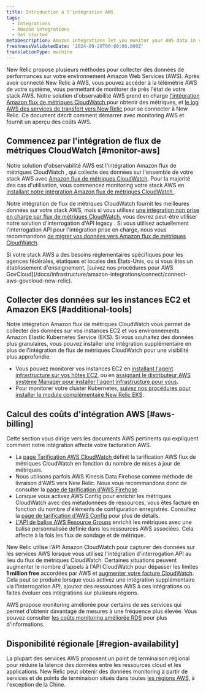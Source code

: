 ```yaml
---
title: Introduction à l'intégration AWS
tags:
  - Integrations
  - Amazon integrations
  - Get started
metaDescription: Amazon integrations let you monitor your AWS data in several New Relic features.
freshnessValidatedDate: '2024-09-20T00:00:00.000Z'
translationType: machine
---
```


New Relic propose plusieurs méthodes pour collecter des données de performances sur votre environnement Amazon Web Services (AWS). Après avoir connecté New Relic à AWS, vous pouvez accéder à la télémétrie AWS de votre système, vous permettant de monitorer de près l&apos;état de votre stack AWS. Notre solution d&apos;observabilité AWS prend en charge [l&apos;intégration Amazon flux de métriques CloudWatch ](/docs/infrastructure/amazon-integrations/get-started/introduction-aws-integrations/#monitor-aws)pour obtenir des métriques, et [le log AWS des services de transfert vers New Relic](/install/aws-logs/) pour se connecter à New Relic. Ce document décrit comment démarrer avec monitoring AWS et fournit un aperçu des coûts AWS.

## Commencez par l&apos;intégration de flux de métriques CloudWatch [#monitor-aws]

Notre solution d&apos;observabilité AWS est l&apos;intégration Amazon flux de métriques CloudWatch , qui collecte des données sur l&apos;ensemble de votre stack AWS avec [Amazon flux de métriques CloudWatch](https://docs.aws.amazon.com/AmazonCloudWatch/latest/monitoring/CloudWatch-Metric-Streams.html). Pour la majorité des cas d&apos;utilisation, vous commencez monitoring votre stack AWS en [installant notre intégration Amazon flux de métriques CloudWatch ](/install/aws-cloudwatch).

Notre intégration de flux de métriques CloudWatch fournit les meilleures données sur votre stack AWS, mais si vous utilisez [une intégration non prise en charge par flux de métriques CloudWatch](/docs/infrastructure/amazon-integrations/connect/connect-aws-new-relic-infrastructure-monitoring/#integrations-not-replaced-streams), vous devrez peut-être utiliser notre solution d&apos;interrogation d&apos;API legacy . Si vous utilisez actuellement l&apos;interrogation API pour l&apos;intégration prise en charge, nous vous recommandons [de migrer vos données vers Amazon flux de métriques CloudWatch](/install/aws-cloudwatch/?task=migrate).

<Callout variant="tip">
  Si votre stack AWS a des besoins réglementaires spécifiques pour les agences fédérales, étatiques et locales des États-Unis, ou si vous êtes un établissement d&apos;enseignement, [suivez nos procédures pour AWS GovCloud](/docs/infrastructure/amazon-integrations/connect/connect-aws-govcloud-new-relic).
</Callout>

## Collecter des données sur les instances EC2 et Amazon EKS [#additional-tools]

Notre intégration Amazon flux de métriques CloudWatch vous permet de collecter des données sur vos instances EC2 et vos environnements Amazon Elastic Kubernetes Service (EKS). Si vous souhaitez des données plus granulaires, vous pouvez installer une intégration supplémentaire en plus de l&apos;intégration de flux de métriques CloudWatch pour une visibilité plus approfondie.

* Vous pouvez monitorer vos instances EC2 en [installant l&apos;agent infrastructure sur vos hôtes EC2](/docs/infrastructure/amazon-integrations/connect/ec2-quickstart), ou en [assignant le distributeur AWS système Manager pour installer l&apos;agent infrastructure pour vous](/docs/infrastructure/amazon-integrations/aws-integrations-list/aws-sys-dist).
* Pour monitorer votre cluster Kubernetes, [suivez nos procédures pour installer le module complémentaire New Relic EKS](/docs/infrastructure/amazon-integrations/connect/eks-add-on).

## Calcul des coûts d&apos;intégration AWS [#aws-billing]

Cette section vous dirige vers les documents AWS pertinents qui expliquent comment notre intégration affecte votre facturation AWS.

* La [page Tarification AWS CloudWatch ](https://docs.aws.amazon.com/AmazonCloudWatch/latest/monitoring/CloudWatch-Metric-Streams.html)définit la tarification AWS flux de métriques CloudWatch en fonction du nombre de mises à jour de métriques.
* Nous utilisons parfois AWS Kinesis Data Firehose comme méthode de livraison d&apos;AWS vers New Relic. Nous vous recommandons donc de consulter la [page de tarification d&apos;AWS Firehose](https://aws.amazon.com/kinesis/data-firehose/pricing/).
* Lorsque vous activez AWS Config pour enrichir les métriques CloudWatch avec des métadonnées de ressources, vous êtes facturé en fonction du nombre d&apos;éléments de configuration enregistrés. Consultez la [page de tarification d&apos;AWS Config](https://aws.amazon.com/config/pricing/) pour plus de détails.
* [L&apos;API de balise AWS Resource Groups](https://docs.aws.amazon.com/resourcegroupstagging/latest/APIReference/overview.html) enrichit les métriques avec une balise personnalisée définie dans les ressources AWS associées. Cela affecte à la fois les flux de sondage et de métrique.

New Relic utilise l&apos;API Amazon CloudWatch pour capturer des données sur les services AWS lorsque vous utilisez l&apos;intégration d&apos;interrogation API au lieu du flux de métriques CloudWatch. Certaines situations peuvent augmenter le nombre d&apos;appels à l&apos;API CloudWatch pour dépasser les limites <DNT>**1 million free**</DNT> accordées par AWS et [augmenter votre facture CloudWatch](/docs/infrastructure/amazon-integrations/troubleshooting/cloudwatch-billing-increase). Cela peut se produire lorsque vous activez une intégration supplémentaire via l&apos;interrogation API, ajoutez des ressources AWS à ces intégrations ou faites évoluer ces intégrations sur plusieurs régions.

AWS propose monitoring améliorée pour certains de ses services qui permet d&apos;obtenir davantage de mesures à une fréquence plus élevée. Vous pouvez consulter [les coûts monitoring améliorée RDS](https://docs.aws.amazon.com/AmazonRDS/latest/UserGuide/USER_Monitoring.OS.overview.html#USER_Monitoring.OS.cost) pour plus d&apos;informations.

## Disponibilité régionale [#region-availability]

La plupart des services AWS proposent un point de terminaison régional pour réduire la latence des données entre les ressources cloud et les applications. New Relic peut obtenir des données monitoring à partir de services et de points de terminaison situés dans toutes [les régions AWS,](http://docs.aws.amazon.com/general/latest/gr/rande.html) à l&apos;exception de la Chine.